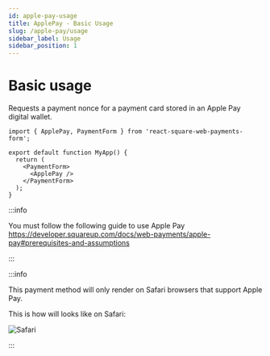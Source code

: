 ```yaml
---
id: apple-pay-usage
title: ApplePay - Basic Usage
slug: /apple-pay/usage
sidebar_label: Usage
sidebar_position: 1
---
```



# Basic usage

Requests a payment nonce for a payment card stored in an Apple Pay digital wallet.

```tsx
import { ApplePay, PaymentForm } from 'react-square-web-payments-form';

export default function MyApp() {
  return (
    <PaymentForm>
      <ApplePay />
    </PaymentForm>
  );
}
```

:::info

You must follow the following guide to use Apple Pay https://developer.squareup.com/docs/web-payments/apple-pay#prerequisites-and-assumptions

:::

<PaymentForm>
  <ApplePay />
</PaymentForm>

:::info

This payment method will only render on Safari browsers that support Apple Pay.

This is how will looks like on Safari:

![Safari](/img/safari-apple-pay.png)

:::
